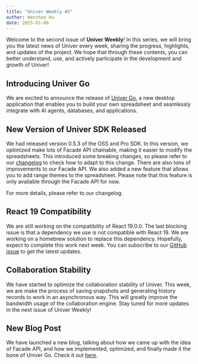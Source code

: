 ```yaml
---
title: "Univer Weekly #2"
author: Wenzhao Hu
date: 2025-01-06
---
```


Welcome to the second issue of **Univer Weekly**! In this series, we will bring you the latest news of Univer every week, sharing the progress, highlights, and updates of the project. We hope that through these contents, you can better understand, use, and actively participate in the development and growth of Univer!

## Introducing Univer Go

We are excited to announce the release of [Univer Go](https://go.univer.ai), a new desktop application that enables you to build your own spreadsheet and seamlessly integrate with AI agents, databases, and applications.

## New Version of Univer SDK Released

We had released version 0.5.3 of the OSS and Pro SDK. In this version, we optimized make lots of Facade API chainable, making it easier to modify the spreadsheets. This introduced some breaking changes, so please refer to our [changelog](https://www.univer.ai/en-US/changelog) to check how to adapt to this change. There are also tons of improvements to our Facade API. We also added a new feature that allows you to add range themes to the spreadsheet. Please note that this feature is only available through the Facade API for now.

For more details, please refer to our changelog.

## React 19 Compatibility

We are still working on the compatibility of React 19.0.0. The last blocking issue is that a dependency we use is not compatible with React 19. We are working on a homebrew solution to replace this dependency. Hopefully, expect to complete this work next week. You can subscribe to our [GitHub issue](https://github.com/dream-num/univer/pull/4247) to get the latest updates.

## Collaboration Stability

We have started to optimize the collaboration stability of Univer. This week, we are make the process of saving snapshots and generating history records to work in an asynchronous way. This will greatly improve the bandwidth usage of the collaboration engine. Stay tuned for more updates in the next issue of Univer Weekly!

## New Blog Post

We have launched a new blog, talking about how we came up with the idea of Facade API, and how we implemented, optimized, and finally made it the bone of Univer Go. Check it out [here](/en-US/blog/facade).
